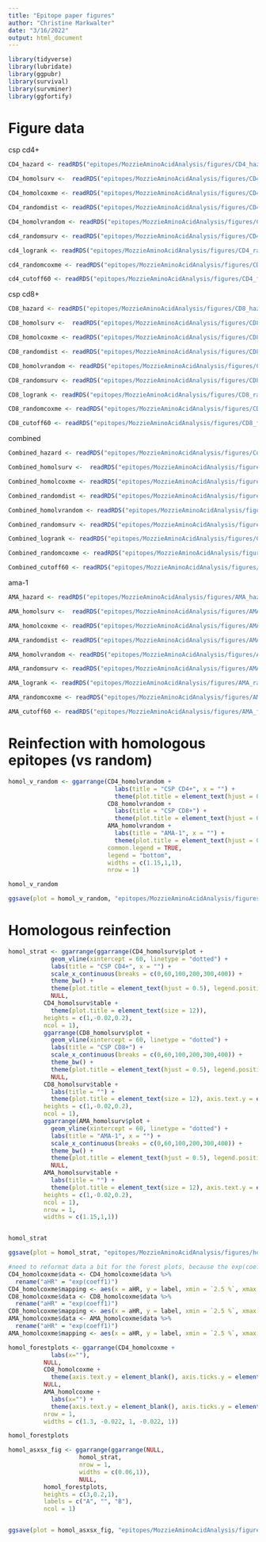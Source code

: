 ```yaml
---
title: "Epitope paper figures"
author: "Christine Markwalter"
date: "3/16/2022"
output: html_document
---
```


```r
library(tidyverse)
library(lubridate)
library(ggpubr)
library(survival)
library(survminer)
library(ggfortify)
```

# Figure data
csp cd4+
```r

CD4_hazard <- readRDS("epitopes/MozzieAminoAcidAnalysis/figures/CD4_hazardplot.RDS")

CD4_homolsurv <-  readRDS("epitopes/MozzieAminoAcidAnalysis/figures/CD4_homol_fig_cutoff60.RDS")

CD4_homolcoxme <- readRDS("epitopes/MozzieAminoAcidAnalysis/figures/CD4_coxme_fig.RDS")

CD4_randomdist <- readRDS("epitopes/MozzieAminoAcidAnalysis/figures/CD4_perm_data_time_dist.RDS")

CD4_homolvrandom <- readRDS("epitopes/MozzieAminoAcidAnalysis/figures/CD4_homolvrandom_survival.RDS")

cd4_randomsurv <- readRDS("epitopes/MozzieAminoAcidAnalysis/figures/CD4_random_strat_survival.RDS")

cd4_logrank <- readRDS("epitopes/MozzieAminoAcidAnalysis/figures/CD4_random_logrank_chisq_fig.RDS")

cd4_randomcoxme <- readRDS("epitopes/MozzieAminoAcidAnalysis/figures/CD4_random_coxme_fig.RDS")

cd4_cutoff60 <- readRDS("epitopes/MozzieAminoAcidAnalysis/figures/CD4_freq_compare_cutoff60.RDS")

```

csp cd8+
```r

CD8_hazard <- readRDS("epitopes/MozzieAminoAcidAnalysis/figures/CD8_hazardplot.RDS")

CD8_homolsurv <-  readRDS("epitopes/MozzieAminoAcidAnalysis/figures/CD8_homol_fig_cutoff60.RDS")

CD8_homolcoxme <- readRDS("epitopes/MozzieAminoAcidAnalysis/figures/CD8_coxme_fig.RDS")

CD8_randomdist <- readRDS("epitopes/MozzieAminoAcidAnalysis/figures/CD8_perm_data_time_dist.RDS")

CD8_homolvrandom <- readRDS("epitopes/MozzieAminoAcidAnalysis/figures/CD8_homolvrandom_survival.RDS")

CD8_randomsurv <- readRDS("epitopes/MozzieAminoAcidAnalysis/figures/CD8_random_strat_survival.RDS")

CD8_logrank <- readRDS("epitopes/MozzieAminoAcidAnalysis/figures/CD8_random_logrank_chisq_fig.RDS")

CD8_randomcoxme <- readRDS("epitopes/MozzieAminoAcidAnalysis/figures/CD8_random_coxme_fig.RDS")

CD8_cutoff60 <- readRDS("epitopes/MozzieAminoAcidAnalysis/figures/CD8_freq_compare_cutoff60.RDS")

```


combined
```r

Combined_hazard <- readRDS("epitopes/MozzieAminoAcidAnalysis/figures/Combined_hazardplot.RDS")

Combined_homolsurv <-  readRDS("epitopes/MozzieAminoAcidAnalysis/figures/Combined_homol_fig_cutoff60.RDS")

Combined_homolcoxme <- readRDS("epitopes/MozzieAminoAcidAnalysis/figures/Combined_coxme_fig.RDS")

Combined_randomdist <- readRDS("epitopes/MozzieAminoAcidAnalysis/figures/Combined_perm_data_time_dist.RDS")

Combined_homolvrandom <- readRDS("epitopes/MozzieAminoAcidAnalysis/figures/Combined_homolvrandom_survival.RDS")

Combined_randomsurv <- readRDS("epitopes/MozzieAminoAcidAnalysis/figures/Combined_random_strat_survival.RDS")

Combined_logrank <- readRDS("epitopes/MozzieAminoAcidAnalysis/figures/Combined_random_logrank_chisq_fig.RDS")

Combined_randomcoxme <- readRDS("epitopes/MozzieAminoAcidAnalysis/figures/Combined_random_coxme_fig.RDS")

Combined_cutoff60 <- readRDS("epitopes/MozzieAminoAcidAnalysis/figures/Combined_freq_compare_cutoff60.RDS")

```


ama-1
```r

AMA_hazard <- readRDS("epitopes/MozzieAminoAcidAnalysis/figures/AMA_hazardplot.RDS")

AMA_homolsurv <-  readRDS("epitopes/MozzieAminoAcidAnalysis/figures/AMA_homol_fig_cutoff60.RDS")

AMA_homolcoxme <- readRDS("epitopes/MozzieAminoAcidAnalysis/figures/AMA_coxme_fig.RDS")

AMA_randomdist <- readRDS("epitopes/MozzieAminoAcidAnalysis/figures/AMA_perm_data_time_dist.RDS")

AMA_homolvrandom <- readRDS("epitopes/MozzieAminoAcidAnalysis/figures/AMA_homolvrandom_survival.RDS")

AMA_randomsurv <- readRDS("epitopes/MozzieAminoAcidAnalysis/figures/AMA_random_strat_survival.RDS")

AMA_logrank <- readRDS("epitopes/MozzieAminoAcidAnalysis/figures/AMA_random_logrank_chisq_fig.RDS")

AMA_randomcoxme <- readRDS("epitopes/MozzieAminoAcidAnalysis/figures/AMA_random_coxme_fig.RDS")

AMA_cutoff60 <- readRDS("epitopes/MozzieAminoAcidAnalysis/figures/AMA_freq_compare_cutoff60.RDS")

```


# Reinfection with homologous epitopes (vs random)
```r

homol_v_random <- ggarrange(CD4_homolvrandom +
                              labs(title = "CSP CD4+", x = "") +
                              theme(plot.title = element_text(hjust = 0.5)),
                            CD8_homolvrandom +
                              labs(title = "CSP CD8+") +
                              theme(plot.title = element_text(hjust = 0.5), axis.text.y = element_blank(), axis.ticks.y = element_blank(), axis.title.y = element_blank()),
                            AMA_homolvrandom +
                              labs(title = "AMA-1", x = "") +
                              theme(plot.title = element_text(hjust = 0.5), axis.text.y = element_blank(), axis.ticks.y = element_blank(), axis.title.y = element_blank()),
                            common.legend = TRUE,
                            legend = "bottom",
                            widths = c(1.15,1,1),
                            nrow = 1)

homol_v_random

ggsave(plot = homol_v_random, "epitopes/MozzieAminoAcidAnalysis/figures/homolvrandom.png", width = 10, height = 4)

```

# Homologous reinfection
```r

homol_strat <- ggarrange(ggarrange(CD4_homolsurv$plot +
            geom_vline(xintercept = 60, linetype = "dotted") +
            labs(title = "CSP CD4+", x = "") +
            scale_x_continuous(breaks = c(0,60,100,200,300,400)) +
            theme_bw() +
            theme(plot.title = element_text(hjust = 0.5), legend.position = "none"),
            NULL,
          CD4_homolsurv$table +
            theme(plot.title = element_text(size = 12)),
          heights = c(1,-0.02,0.2),
          ncol = 1),
          ggarrange(CD8_homolsurv$plot +
            geom_vline(xintercept = 60, linetype = "dotted") +
            labs(title = "CSP CD8+") +
            scale_x_continuous(breaks = c(0,60,100,200,300,400)) +
            theme_bw() +
            theme(plot.title = element_text(hjust = 0.5), legend.position = "none", axis.title.y = element_blank(), axis.text.y = element_blank(), axis.ticks.y = element_blank()),
            NULL,
          CD8_homolsurv$table +
            labs(title = "") +
            theme(plot.title = element_text(size = 12), axis.text.y = element_blank()),
          heights = c(1,-0.02,0.2),
          ncol = 1),
          ggarrange(AMA_homolsurv$plot +
            geom_vline(xintercept = 60, linetype = "dotted") +
            labs(title = "AMA-1", x = "") +
            scale_x_continuous(breaks = c(0,60,100,200,300,400)) +
            theme_bw() +
            theme(plot.title = element_text(hjust = 0.5), legend.position = "none", axis.title.y = element_blank(), axis.text.y = element_blank(), axis.ticks.y = element_blank()),
            NULL,
          AMA_homolsurv$table +
            labs(title = "") +
            theme(plot.title = element_text(size = 12), axis.text.y = element_blank()),
          heights = c(1,-0.02,0.2),
          ncol = 1),
          nrow = 1,
          widths = c(1.15,1,1))


homol_strat

ggsave(plot = homol_strat, "epitopes/MozzieAminoAcidAnalysis/figures/homol_strat.png", width = 10, height = 6)

#need to reformat data a bit for the forest plots, because the exp(coeff1) variable reads in like a function
CD4_homolcoxme$data <- CD4_homolcoxme$data %>%
  rename("aHR" = "exp(coeff1)")
CD4_homolcoxme$mapping <- aes(x = aHR, y = label, xmin = `2.5 %`, xmax = `97.5 %`)
CD8_homolcoxme$data <- CD8_homolcoxme$data %>%
  rename("aHR" = "exp(coeff1)")
CD8_homolcoxme$mapping <- aes(x = aHR, y = label, xmin = `2.5 %`, xmax = `97.5 %`)
AMA_homolcoxme$data <- AMA_homolcoxme$data %>%
  rename("aHR" = "exp(coeff1)")
AMA_homolcoxme$mapping <- aes(x = aHR, y = label, xmin = `2.5 %`, xmax = `97.5 %`)

homol_forestplots <- ggarrange(CD4_homolcoxme +
            labs(x=""),
          NULL,
          CD8_homolcoxme +
            theme(axis.text.y = element_blank(), axis.ticks.y = element_blank()),
          NULL,
          AMA_homolcoxme +
            labs(x="") +
            theme(axis.text.y = element_blank(), axis.ticks.y = element_blank()),
          nrow = 1,
          widths = c(1.3, -0.022, 1, -0.022, 1))

homol_forestplots

homol_asxsx_fig <- ggarrange(ggarrange(NULL,
                    homol_strat,
                    nrow = 1,
                    widths = c(0.06,1)),
                    NULL,
          homol_forestplots,
          heights = c(3,0.2,1),
          labels = c("A", "", "B"),
          ncol = 1)


ggsave(plot = homol_asxsx_fig, "epitopes/MozzieAminoAcidAnalysis/figures/homol_asxsx.png", width = 12, height = 6)



```


